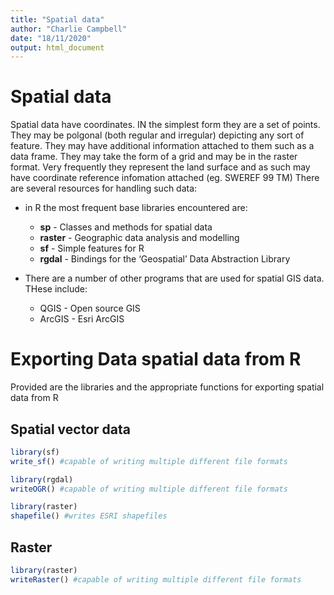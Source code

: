 ```yaml
---
title: "Spatial data"
author: "Charlie Campbell"
date: "18/11/2020"
output: html_document
---
```

# Spatial data

Spatial data have coordinates. IN the simplest form they are a set of points. They may be polgonal (both regular and irregular) depicting any sort of feature. They may have additional information attached to them such as a data frame. They may take the form of a grid and may be in the raster format. Very frequently they represent the land surface and as such may have coordinate reference infomation attached (eg. SWEREF 99 TM) There are several resources for handling such data:

 - in R the most frequent base libraries encountered are:
 
    - **sp** - Classes and methods for spatial data 
    - **raster** - Geographic data analysis and modelling 
    - **sf** - Simple features for R 
    - **rgdal** -  Bindings for the 'Geospatial' Data Abstraction Library 
  
 - There are a number of other programs that are used for spatial GIS data. THese include:
    - QGIS - Open source GIS 
    - ArcGIS - Esri ArcGIS

# Exporting Data spatial data from R

Provided are the libraries and the appropriate functions for exporting spatial data from R

## Spatial vector data
```r
library(sf)
write_sf() #capable of writing multiple different file formats

library(rgdal)
writeOGR() #capable of writing multiple different file formats

library(raster)
shapefile() #writes ESRI shapefiles
```
## Raster
```r
library(raster)
writeRaster() #capable of writing multiple different file formats

```